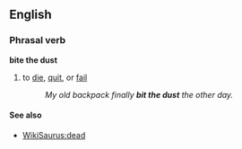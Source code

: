 ==English==

===Phrasal verb===
'''bite the dust'''
#{{euphemism}} to [[die]], [[quit]], or [[fail]]
#:''My old backpack finally '''bit the dust''' the other day.''
==== See also ====
* [[WikiSaurus:dead]]